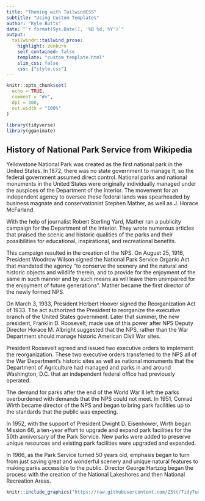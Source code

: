 ```yaml
---
title: "Theming with TailwindCSS"
subtitle: "Using Custom Templates"
author: "Kyle Butts"
date: "`r format(Sys.Date(), '%B %d, %Y')`"
output: 
  tailwindr::tailwind_prose:
    highlight: zenburn
    self_contained: false
    template: "custom_template.html"
    slim_css: false
    css: ["style.css"]
---
```


```r
knitr::opts_chunk$set(
  echo = TRUE,
  comment = "#>",
  dpi = 300,
  out.width = "100%"
)

library(tidyverse)
library(gganimate)
```

## History of National Park Service from Wikipedia

Yellowstone National Park was created as the first national park in the United States. In 1872, there was no state government to manage it, so the federal government assumed direct control. National parks and national monuments in the United States were originally individually managed under the auspices of the Department of the Interior. The movement for an independent agency to oversee these federal lands was spearheaded by business magnate and conservationist Stephen Mather, as well as J. Horace McFarland.

With the help of journalist Robert Sterling Yard, Mather ran a publicity campaign for the Department of the Interior. They wrote numerous articles that praised the scenic and historic qualities of the parks and their possibilities for educational, inspirational, and recreational benefits.

This campaign resulted in the creation of the NPS. On August 25, 1916, President Woodrow Wilson signed the National Park Service Organic Act that mandated the agency "to conserve the scenery and the natural and historic objects and wildlife therein, and to provide for the enjoyment of the same in such manner and by such means as will leave them unimpaired for the enjoyment of future generations". Mather became the first director of the newly formed NPS.

On March 3, 1933, President Herbert Hoover signed the Reorganization Act of 1933. The act authorized the President to reorganize the executive branch of the United States government. Later that summer, the new president, Franklin D. Roosevelt, made use of this power after NPS Deputy Director Horace M. Albright suggested that the NPS, rather than the War Department should manage historic American Civil War sites.

President Roosevelt agreed and issued two executive orders to implement the reorganization. These two executive orders transferred to the NPS all of the War Department's historic sites as well as national monuments that the Department of Agriculture had managed and parks in and around Washington, D.C. that an independent federal office had previously operated.

The demand for parks after the end of the World War II left the parks overburdened with demands that the NPS could not meet. In 1951, Conrad Wirth became director of the NPS and began to bring park facilities up to the standards that the public was expecting.

In 1952, with the support of President Dwight D. Eisenhower, Wirth began Mission 66, a ten-year effort to upgrade and expand park facilities for the 50th anniversary of the Park Service. New parks were added to preserve unique resources and existing park facilities were upgraded and expanded.

In 1966, as the Park Service turned 50 years old, emphasis began to turn from just saving great and wonderful scenery and unique natural features to making parks accessible to the public. Director George Hartzog began the process with the creation of the National Lakeshores and then National Recreation Areas.

```r
knitr::include_graphics("https://raw.githubusercontent.com/Z3tt/TidyTuesday/master/plots/2019_38/2019_38_NationalParks_teaser.png")
```

